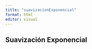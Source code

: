 ```yaml
---
title: "suavizacionExponencial"
format: html
editor: visual
---
```


## Suavización Exponencial

```{=latex}
$$
0 < \alpha < 1
$$

$$
n=0
$$

$$
\hat{y} = \left( \alpha \left( 1 - \alpha \right)^n \right) y_{t-n}
$$
```
